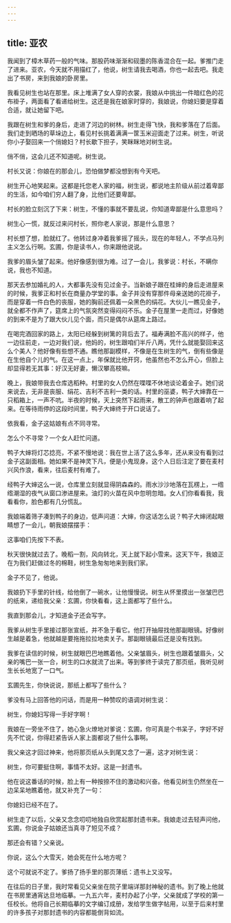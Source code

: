 ```yaml
---
---
---
```

title: 亚农
---




我闻到了樟木草药一般的气味。那股药味渐渐和砚墨的陈香混合在一起。爹推门走了进来。亚农，今天就不用描红了，他说，树生请我去喝酒，你也一起去吧。我走出了书房，来到我娘的卧房里。

我看见树生也站在那里。床上堆满了女人穿的衣裳，我娘从中挑出一件暗红色的花布褂子，两面看了看递给树生。这还是我在娘家时穿的，我娘说，你媳妇要是穿着合适，就让她留下吧。

我跟在树生和爹的身后，走进了河边的树林。树生走得飞快，我和爹落在了后面。我们走到晒场的草垛边上，看见村长挑着满满一筐玉米迎面走了过来。树生，听说你小子娶回来一个俏媳妇？村长歇下担子，笑眯眯地对树生说。

俏不俏，这会儿还不知道呢。树生说。

村长又说：你娘在的那会儿，恐怕做梦都没想到有今天吧。

树生开心地笑起来。这都是托您老人家的福，树生说，都说地主阶级从前过着卑鄙的生活，如今咱们穷人翻了身，比他们还要卑鄙。

村长的脸立刻沉了下来：树生，不懂的事就不要乱说，你知道卑鄙是什么意思吗？

树生心一慌，就反过来问村长，照你老人家说，那是什么意思？

村长想了想，脸就红了。他转过身冲着我爹摇了摇头，现在的年轻人，不学点马列主义怎么行啊。玄圃，你是读书人，你来跟他说说。

我爹的眉头皱了起来。他好像感到很为难。过了一会儿，我爹说：村长，不瞒你说，我也不知道。

那天去参加婚礼的人，大都事先没有见过金子。当新娘子跟在桂婶的身后走进屋来的时候，我爹正和村长在商量办学堂的事。金子并没有穿那件母亲送她的花褂子，而是穿着一件白色的丧服，她的胸前还佩着一朵黑色的绢花。大伙儿一瞧见金子，就全都不作声了，筵席上的气氛突然变得闷闷不乐。金子在屋里一走而过，好像她的到来不是为了跟大伙儿见个面，而只是偶尔从筵席上路过。

在喝完酒回家的路上，太阳已经躲到树篱的背后去了。福寿满脸不高兴的样子，他一边往前走，一边对我们说，他妈的，树生跟咱们半斤八两，凭什么就能娶回来这么个美人？他好像有些想不通。瞧他那副模样，不像是在生树生的气，倒有些像是在生他自个儿的气。在这一点上，年保就比他开窍，他虽然也不怎么开心，但脸上却显得若无其事：好汉无好妻，懒汉攀高枝嘛。

晚上，我娘带我去仓库选稻种。村里的女人仍然在喋喋不休地谈论着金子。她们说来说去，无非是丧服、绢花、吉利不吉利一类的话。村里的巫婆，鸭子大婶靠在一只稻箱上，一声不吭。半夜的时候，天上突然下起雨来，散工的钟声也跟着响了起来。在等待雨停的这段时间里，鸭子大婶终于开口说话了。

依我看，金子这姑娘有点不同寻常。

怎么个不寻常？一个女人赶忙问道。

鸭子大婶将灯芯捻亮，不紧不慢地说：我在世上活了这么多年，还从来没有看到过金子这副面相。她如果不是神灵下凡，便是小鬼现身。这个人日后注定了要在麦村兴风作浪，看来，往后麦村有难了。

经鸭子大婶这么一说，仓库里立刻就显得阴森森的。雨水沙沙地落在瓦楞上，一绺绺潮湿的夜气从窗口渗进屋来。油灯的火苗在风中忽明忽暗。女人们你看看我，我看看你，脸色都有几分慌乱。

我娘端着筛子凑到鸭子的身边，低声问道：大婶，你这话怎么说？鸭子大婶闭起眼睛想了一会儿，朝我娘摆摆手：

这事咱们先按下不表。

秋天很快就过去了。晚稻一割，风向转北，天上就下起小雪来。这天下午，我娘正在为我们赶做过冬的棉鞋，树生急匆匆地来到我们家。

金子不见了，他说。

我娘扔下手里的针线，给他倒了一碗水，让他慢慢说。树生从怀里摸出一张皱巴巴的纸来，递给我父亲：玄圃，你快看看，这上面都写了些什么。

我直到那会儿，才知道金子还会写字。

我爹从树生手里接过那张宣纸，并不急于看它。他打开抽屉找他那副眼镜。好像树生越是着急，他就越是要拖拖拉拉地卖关子。那副眼镜最后还是没有找到。

我爹在读信的时候，树生就眼巴巴地瞧着他。父亲皱眉头，树生也跟着皱眉头，父亲的嘴巴一张一合，树生的口水就流了出来。等到爹终于读完了那页纸，我听见树生长长地宽了一口气。

玄圃先生，你快说说，那纸上都写了些什么？

爹没有马上回答他的问话，而是用一种赞叹的语调对树生说：

树生，你媳妇写得一手好字啊！

我娘在一旁坐不住了，她心急火燎地对爹说：玄圃，你可真是个书呆子，字好不好先不忙说，你得赶紧告诉人家上面都说了些什么事啊。

我父亲这才回过神来，他将那页纸从头到尾又念了一遍，这才对树生说：

树生，你可要挺住啊，事情不太好。这是一封遗书。

他在说这番话的时候，脸上有一种按捺不住的激动和兴奋。他看见树生仍然坐在一边呆呆地瞧着他，就又补充了一句：

你媳妇已经不在了。

树生走了以后，父亲又念念叨叨地独自欣赏起那封遗书来。我娘走过去轻声问他，玄圃，你说金子姑娘还当真寻了短见不成？

那还会有错？父亲说。

你说，这么个大雪天，她会死在什么地方呢？

这个可就说不定了。爹扬了扬手里的那页薄纸：遗书上又没写。

在往后的日子里，我时常看见父亲坐在院子里端详那封神秘的遗书。到了晚上他就在书房里通宵达旦地临摹。一九五六年，麦村办起了小学，父亲就成了学校的第一任校长。他将自己长期临摹的文字编订成册，发给学生做字帖用，以至于后来村里的许多孩子对那封遗书的内容都能倒背如流。